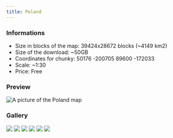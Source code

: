 ---
title: Poland
---


### Informations
* Size in blocks of the map: 39424x28672 blocks (~4149 km2)
* Size of the download: ~50GB
* Coordinates for chunky: 50176 -200705 89600 -172033 
* Scale: ~1:30
* Price: Free

### Preview
<img src="/img/maps/previews/europe/poland.webp" alt="A picture of the Poland map"></img>   

### Gallery
<Slider dots arrows={false} infinite slidesToShow={1} slidesToScroll={1} pauseOnHover speed={500} autoplay autoplaySpeed={3000}>
    <img src="/img/maps/gallery/europe/poland/0.webp"></img>
    <img src="/img/maps/gallery/europe/poland/1.webp"></img>
    <img src="/img/maps/gallery/europe/poland/2.webp"></img>
    <img src="/img/maps/gallery/europe/poland/3.webp"></img>
    <img src="/img/maps/gallery/europe/poland/4.webp"></img>
    <img src="/img/maps/gallery/europe/poland/5.webp"></img>
</Slider>